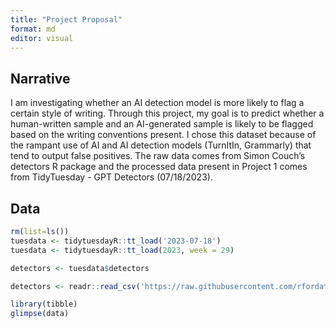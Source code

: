 ```yaml
---
title: "Project Proposal"
format: md
editor: visual
---
```


## Narrative

I am investigating whether an AI detection model is more likely to flag a certain style of writing. Through this project, my goal is to predict whether a human-written sample and an AI-generated sample is likely to be flagged based on the writing conventions present. I chose this dataset because of the rampant use of AI and AI detection models (TurnItIn, Grammarly) that tend to output false positives. The raw data comes from Simon Couch's detectors R package and the processed data present in Project 1 comes from TidyTuesday - GPT Detectors (07/18/2023).

## Data

```r
rm(list=ls())
tuesdata <- tidytuesdayR::tt_load('2023-07-18')
tuesdata <- tidytuesdayR::tt_load(2023, week = 29)

detectors <- tuesdata$detectors

detectors <- readr::read_csv('https://raw.githubusercontent.com/rfordatascience/tidytuesday/main/data/2023/2023-07-18/detectors.csv')
```

```r
library(tibble)
glimpse(data)
```
